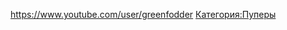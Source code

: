{{Инфобокс для пуперов
|title2=Пример
|другие_ники=Пример
|image3=[[Файл:Greenfodder.jpg|left]]
|caption3=Пример
|сферы_творчества=RYTP\RYTPMV
|год_начала=2014
|image4=Пример
|caption4=Пример
|имя_фамилия=Артур
|дата_рождения=2 Ноября
|место_проживания=г. Минеральные Воды
|ссылки=Пример
}}
https://www.youtube.com/user/greenfodder
[[Категория:Пуперы]]